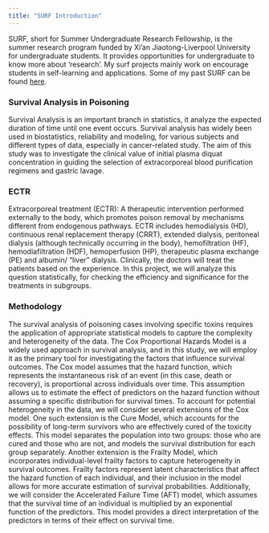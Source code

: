 ```yaml
---
title: "SURF Introduction"
---
```


SURF, short for Summer Undergraduate Research Fellowship, is the summer research program funded by Xi'an Jiaotong-Liverpool University for undergraduate students. It provides opportunities for undergraduate to know more about 'research'. My surf projects mainly work on encourage students in self-learning and applications. Some of my past SURF can be found [here](https://hemu0626.github.io/super.html#Summer_Undergraduate_Research_Fellowship).

### Survival Analysis in Poisoning

Survival Analysis is an important branch in statistics, it analyze the expected duration of time until one event occurs. Survival analysis has widely been used in biostatistics, reliability and modeling, for various subjects and different types of data, especially in cancer-related study. The aim of this study was to investigate the clinical value of initial plasma diquat concentration in guiding the selection of extracorporeal blood purification regimens and gastric lavage.

### ECTR

Extracorporeal treatment (ECTR): A therapeutic intervention performed externally to the body, which promotes poison removal by mechanisms different from endogenous pathways. ECTR includes hemodialysis (HD), continuous renal replacement therapy (CRRT), extended dialysis, peritoneal dialysis (although technically occurring in the body), hemofiltration (HF), hemodiafiltration (HDF), hemoperfusion (HP), therapeutic plasma exchange (PE) and albumin/ "liver" dialysis. Clinically, the doctors will treat the patients based on the experience. In this project, we will analyze this question statistically, for checking the efficiency and significance for the treatments in subgroups.

### Methodology

The survival analysis of poisoning cases involving specific toxins requires the application of appropriate statistical models to capture the complexity and heterogeneity of the data. The Cox Proportional Hazards Model is a widely used approach in survival analysis, and in this study, we will employ it as the primary tool for investigating the factors that influence survival outcomes. The Cox model assumes that the hazard function, which represents the instantaneous risk of an event (in this case, death or recovery), is proportional across individuals over time. This assumption allows us to estimate the effect of predictors on the hazard function without assuming a specific distribution for survival times. To account for potential heterogeneity in the data, we will consider several extensions of the Cox model. One such extension is the Cure Model, which accounts for the possibility of long-term survivors who are effectively cured of the toxicity effects. This model separates the population into two groups: those who are cured and those who are not, and models the survival distribution for each group separately. Another extension is the Frailty Model, which incorporates individual-level frailty factors to capture heterogeneity in survival outcomes. Frailty factors represent latent characteristics that affect the hazard function of each individual, and their inclusion in the model allows for more accurate estimation of survival probabilities. Additionally, we will consider the Accelerated Failure Time (AFT) model, which assumes that the survival time of an individual is multiplied by an exponential function of the predictors. This model provides a direct interpretation of the predictors in terms of their effect on survival time.

